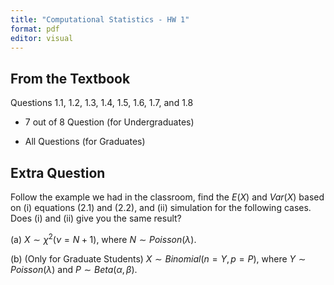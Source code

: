 ```yaml
---
title: "Computational Statistics - HW 1"
format: pdf
editor: visual
---
```


## From the Textbook

Questions 1.1, 1.2, 1.3, 1.4, 1.5, 1.6, 1.7, and 1.8

-   7 out of 8 Question (for Undergraduates)

-   All Questions (for Graduates)

## Extra Question

Follow the example we had in the classroom, find the $E(X)$ and $Var(X)$ based on (i) equations (2.1) and (2.2), and (ii) simulation for the following cases. Does (i) and (ii) give you the same result?

\(a\) $X\sim\chi^2(\nu=N+1)$, where $N\sim Poisson(\lambda)$.

\(b\) (Only for Graduate Students) $X\sim Binomial(n=Y, p=P)$, where $Y\sim Poisson(\lambda)$ and $P\sim Beta(\alpha, \beta)$.
